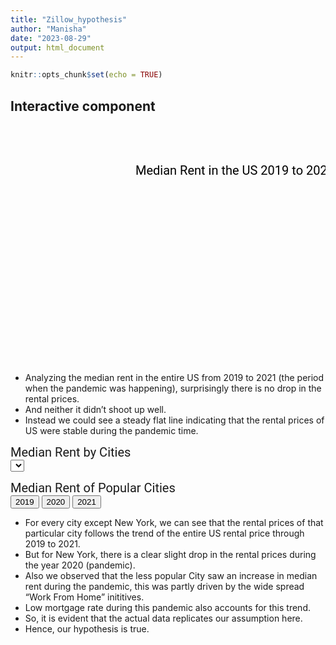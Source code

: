 ```yaml
---
title: "Zillow_hypothesis"
author: "Manisha"
date: "2023-08-29"
output: html_document
---
```


```r
knitr::opts_chunk$set(echo = TRUE)
```


## Interactive component


<html lang="en">
    
<head>
        <meta charset="utf-8">
        <title></title>
        <script src="https://d3js.org/d3.v4.js"></script>

        <style type ="text/css">

  .line1 {
        fill: none;
        stroke: black;
        stroke-width: 2.0px;
      }
	 
	  
	  #format1{
			  font-size:20px;
			  font-family:Roboto;}
			  
	  #format2{
			  font-size:15px;
			  font-family:Roboto;}
        </style>
		
		
      
    </head>
    
    <body>
    <svg width="660" height="500" id="svg3">
	<text id="format1" x="200" y="80">Median Rent in the US 2019 to 2021</text>
	</svg>


* Analyzing the median rent in the entire US from 2019 to 2021 (the period when the pandemic was happening), surprisingly there is no drop in the rental prices.
* And neither it didn't shoot up well. 
* Instead we could see a steady flat line indicating that the rental prices of US were stable during the pandemic time.

<!-- Color Scale -->
<script src="https://d3js.org/d3-scale-chromatic.v1.min.js"></script>
	

<text id="format1" x="200" y="80">Median Rent by Cities</text>
<br>
<select id="selectButton"></select>

<!-- Create a div where the graph will take place -->
<div id="filtered_data"></div>


<text id="format1" x="200" y="80">Median Rent of Popular Cities</text>
<!-- Add 2 buttons -->
<br>
<button onclick="update_bar(data19)">2019</button>
<button onclick="update_bar(data20)">2020</button>
<button onclick="update_bar(data21)">2021</button>

<!-- Create a div where the graph will take place -->
<div id="my_dataviz_bar"></div>


<script>

// create 2 data_set
var data19 = [
{group: "San Jose, CA", value: 3090.5},
{group: "San Francisco, CA", value: 3015},
{group: "New York, NY", value: 2743.5},
{group: "Boston, MA", value: 2483.5},
{group: "Ventura, CA", value: 2436.5},
{group: "Urban Honolulu, HI", value: 2349.5},
{group: "Los Angeles-Long Beach-Anaheim, CA", value: 2304.5},
{group: "San Diego, CA", value: 2230},
{group: "Stamford, CT", value: 2169.5}
];

var data20 = [
{group: "San Jose, CA", value: 3027},
{group: "San Francisco, CA", value: 2936.5},
{group: "New York, NY", value: 2659},
{group: "Boston, MA", value: 2454.5},
{group: "Ventura, CA", value: 2495},
{group: "Urban Honolulu, HI", value: 2356.5},
{group: "Los Angeles-Long Beach-Anaheim, CA", value: 2322.5},
{group: "San Diego, CA", value: 2282.5},
{group: "Stamford, CT", value: 2237.5}];

var data21 = [
{group: "San Jose, CA", value: 2993.5},
{group: "San Francisco, CA", value: 2909.5},
{group: "New York, NY", value: 2667},
{group: "Boston, MA", value: 2498},
{group: "Ventura, CA", value: 2746},
{group: "Urban Honolulu, HI", value: 2487},
{group: "Los Angeles-Long Beach-Anaheim, CA", value: 2430.5},
{group: "San Diego, CA", value: 2490.5},
{group: "Stamford, CT", value: 2421}];    



// set the dimensions and margins of the graph
var margin_bar = {top: 30, right: 30, bottom: 70, left: 60},
    width_bar = 660 - margin_bar.left - margin_bar.right,
    height_bar = 400 - margin_bar.top - margin_bar.bottom;

// append the svg object to the body of the page
var svg_bar = d3.select("#my_dataviz_bar")
  .append("svg")
    .attr("width", width_bar + margin_bar.left + margin_bar.right)
    .attr("height", height_bar + margin_bar.top + margin_bar.bottom)
  .append("g")
    .attr("transform",
          "translate(" + margin_bar.left + "," + margin_bar.top + ")");

// Initialize the X axis
var x = d3.scaleBand()
  .range([ 0, width_bar ])
  .padding(0.2);
    
    
var xAxis = svg_bar.append("g")
  .attr("transform", "translate(0," + height_bar + ")")

// Initialize the Y axis
var y = d3.scaleLinear()
  .range([ height_bar, 0]);
var yAxis = svg_bar.append("g")
  .attr("class", "myYaxis")


// A function that create / update the plot for a given variable:
function update_bar(data) {

  // Update the X axis
  x.domain(data.map(function(d) { return d.group; }))
  xAxis.call(d3.axisBottom(x))
      .selectAll("text")
    .attr("y", 0)
    .attr("x", 9)
    .attr("dy", ".35em")
    .attr("transform", "rotate(90)")
    .style("text-anchor", "start");


  // Update the Y axis
  y.domain([1000, 3000]);
  yAxis.transition().duration(1000).call(d3.axisLeft(y));
    
    //var svg = d3.select("#my_dataviz_bar")
  // Create the u variable
  var u = svg_bar.selectAll("rect")
    .data(data)

  u
    .enter()
    .append("rect") // Add a new rect for each new elements
    .merge(u) // get the already existing elements as well
    .transition() // and apply changes to all of them
    .duration(1000)
      .attr("x", function(d) { return x(d.group); })
      .attr("y", function(d) { return y(d.value); })
      .attr("width", x.bandwidth())
      .attr("height", function(d) { return height_bar - y(d.value); })
      .attr("fill", "#69b3a2")

  // If less group in the new dataset, I delete the ones not in use anymore
  u
    .exit()
    .remove()
}

// Initialize the plot with the first dataset
update_bar(data19)

</script>
    <script>
      
	  var svg3 = d3.select("#svg3")
      var margin3 = {top: 100, right: 50, bottom: 30, left: 60}
      var width3 =  +svg3.attr("width") - margin3.left - margin3.right
      var height3 = +svg3.attr("height") - margin3.top - margin3.bottom
      var g3 = svg3.append("g").attr("transform", `translate(${margin3.left}, ${margin3.top})`);
      var parseTime = d3.timeParse("%b-%y");
      var xScale3 = d3.scaleTime().range([0, width3]);
      var yScale3 = d3.scaleLinear()
        .domain([0, 3000])
        .range([height3, 0]);
      var line3 = d3.line()
        .x(d => xScale3(d.date))
        .y(d => yScale3(d.high));
      var data3 = 
      [{"date":"Jan-19","high":1270},
{"date":"Feb-19","high":1274},
{"date":"Mar-19","high":1278},
{"date":"Apr-19","high":1283},
{"date":"May-19","high":1288},
{"date":"Jun-19","high":1294},
{"date":"Jul-19","high":1300},
{"date":"Aug-19","high":1304},
{"date":"Sep-19","high":1309},
{"date":"Oct-19","high":1313},
{"date":"Nov-19","high":1316},
{"date":"Dec-19","high":1319},
{"date":"Jan-20","high":1322},
{"date":"Feb-20","high":1326},
{"date":"Mar-20","high":1330},
{"date":"Apr-20","high":1334},
{"date":"May-20","high":1341},
{"date":"Jun-20","high":1344},
{"date":"Jul-20","high":1348},
{"date":"Aug-20","high":1351},
{"date":"Sep-20","high":1359},
{"date":"Oct-20","high":1367},
{"date":"Nov-20","high":1376},
{"date":"Dec-20","high":1390},
{"date":"Jan-21","high":1405},
{"date":"Feb-21","high":1420},
{"date":"Mar-21","high":1439},
{"date":"Apr-21","high":1463},
{"date":"May-21","high":1479.5},
{"date":"Jun-21","high":1502},
{"date":"Jul-21","high":1520},
{"date":"Aug-21","high":1539},
{"date":"Sep-21","high":1554},
{"date":"Oct-21","high":1572.5}];
		
      data3.forEach(function(d) {
            d.date = parseTime(d.date);
      });
     
      xScale3
        .domain(d3.extent(data3, d => d.date));
        
      g3.append("g")
          .attr("transform", `translate(0, ${height3})`)
          .call(d3.axisBottom(xScale3).ticks(18));
      g3.append("g")
          .call(d3.axisLeft(yScale3));
      g3.append("path")
          .datum(data3)
          .attr("class", "line1")
          .attr("fill", "none")
          .attr("d", line3);
		  
	  let totalLength1 = svg3.select('.line1').node().getTotalLength();

	  svg3.select('.line1')
		.attr("stroke-dasharray", totalLength1 + " " + totalLength1)
		.attr("stroke-dashoffset", totalLength1)
		.transition() // Call Transition Method
		.duration(2000) // Set Duration timing (ms)
		.ease(d3.easeLinear) // Set Easing option
		.attr("stroke-dashoffset", 0); 
		
	
    </script>
 

 
<script>

// set the dimensions and margins of the graph
var margin = {top: 10, right: 30, bottom: 30, left: 60},
    width = 660 - margin.left - margin.right,
    height = 400 - margin.top - margin.bottom;

// append the svg object to the body of the page
var svg = d3.select("#filtered_data")
  .append("svg")
    .attr("width", width + margin.left + margin.right)
    .attr("height", height + margin.top + margin.bottom)
  .append("g")
    .attr("transform",
          "translate(" + margin.left + "," + margin.top + ")");

//Read the data
d3.csv("https://raw.githubusercontent.com/Karveandhan/rental-price/main/line_data.csv", 
       function(d){
    return { year : d3.timeParse("%m/%d/%Y")(d.year), name : d.name, n:d.n }
  },
       function(dataa) {

    // List of groups (here I have one group per column)
    var allGroup = d3.map(dataa, function(d){return(d.name)}).keys()

    // add the options to the button
    d3.select("#selectButton")
      .selectAll('myOptions')
     	.data(allGroup)
      .enter()
    	.append('option')
      .text(function (d) { return d; }) // text showed in the menu
      .attr("value", function (d) { return d; }) // corresponding value returned by the button

    // A color scale: one color for each group
    var myColor = d3.scaleOrdinal()
      .domain(allGroup)
      .range(d3.schemeSet2);

   // Add X axis --> it is a date format
    var x = d3.scaleTime()
      .domain(d3.extent(dataa, function(d) { return d.year; }))
      .range([ 0, width ]);
    svg.append("g")
      .attr("transform", "translate(0," + height + ")")
      .call(d3.axisBottom(x));

    // Add Y axis
    var y = d3.scaleLinear()
      .domain([500, d3.max(dataa, function(d) { return +d.n; })])
      .range([ height, 0 ]);
    svg.append("g")
      .call(d3.axisLeft(y));

    // Initialize line with first group of the list
    var line = svg
      .append('g')
      .append("path")
        .datum(dataa.filter(function(d){return d.name==allGroup[0]}))
        .attr("d", d3.line()
          .x(function(d) { return x(d.year) })
          .y(function(d) { return y(+d.n) })
        )
        .attr("stroke", function(d){ return myColor("valueA") })
        .style("stroke-width", 4)
        .style("fill", "none")

    // A function that update the chart
    function update_data(selectedGroup) {

      // Create new data with the selection?
      var dataFilter = dataa.filter(function(d){return d.name==selectedGroup})

      // Give these new data to update line
      line
          .datum(dataFilter)
          .transition()
          .duration(1000)
          .attr("d", d3.line()
            .x(function(d) { return x(d.year) })
            .y(function(d) { return y(+d.n) })
          )
          .attr("stroke", function(d){ return myColor(selectedGroup) })
    }

    // When the button is changed, run the updateChart function
    d3.select("#selectButton").on("change", function(d) {
        // recover the option that has been chosen
        var selectedOption = d3.select(this).property("value")
        // run the updateChart function with this selected option
        update_data(selectedOption)
    })

})


</script> 

    </body>

</html>

* For every city except New York, we can see that the rental prices of that particular city follows the trend of the entire US rental price through 2019 to 2021.
* But for New York, there is a clear slight drop in the rental prices during the year 2020 (pandemic).
* Also we observed that the less popular City saw an increase in median rent during the pandemic, this was partly driven by the wide spread "Work From Home" inititives.
* Low mortgage rate during this pandemic also accounts for this trend.
* So, it is evident that the actual data replicates our assumption here.
* Hence, our hypothesis is true.



